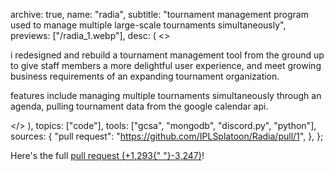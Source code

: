   archive: true,
  name: "radia",
  subtitle:
    "tournament management program used to manage multiple large-scale tournaments simultaneously",
  previews: ["/radia_1.webp"],
  desc: (
    <>
      <p>
        i redesigned and rebuild a tournament management tool from the ground up
        to give staff members a more delightful user experience, and meet
        growing business requirements of an expanding tournament organization.
      </p>
      <p>
        features include managing multiple tournaments simultaneously through an
        agenda, pulling tournament data from the google calendar api.
      </p>
    </>
  ),
  topics: ["code"],
  tools: ["gcsa", "mongodb", "discord.py", "python"],
  sources: {
    "pull request": "https://github.com/IPLSplatoon/Radia/pull/1",
  },
};

Here's the full [pull request <span class="text-slate-600">(<span class="text-green-500">+1,293</span>{" "}<span class="text-red-500">-3,247</span>)</span>](https://github.com/IPLSplatoon/Radia/pull/1)!
